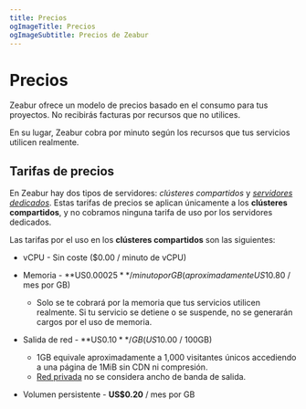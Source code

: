 ```yaml
---
title: Precios
ogImageTitle: Precios
ogImageSubtitle: Precios de Zeabur
---
```


# Precios

Zeabur ofrece un modelo de precios basado en el consumo para tus proyectos. No recibirás facturas por recursos que no utilices.

En su lugar, Zeabur cobra por minuto según los recursos que tus servicios utilicen realmente.

## Tarifas de precios

En Zeabur hay dos tipos de servidores: _clústeres compartidos_ y [_servidores dedicados_](/dedicated-server). Estas tarifas de precios se aplican únicamente a los **clústeres compartidos**, y no cobramos ninguna tarifa de uso por los servidores dedicados.

Las tarifas por el uso en los **clústeres compartidos** son las siguientes:

- vCPU - Sin coste ($0.00 / minuto de vCPU)

- Memoria - **US$0.00025** / minuto por GB (aproximadamente US$10.80 / mes por GB)
  - Solo se te cobrará por la memoria que tus servicios utilicen realmente. Si tu servicio se detiene o se suspende, no se generarán cargos por el uso de memoria.

- Salida de red - **US$0.10** / GB (US$10.00 / 100GB)
  - 1GB equivale aproximadamente a 1,000 visitantes únicos accediendo a una página de 1MiB sin CDN ni compresión.
  - [Red privada](/networking/private) no se considera ancho de banda de salida.

- Volumen persistente - **US$0.20** / mes por GB
